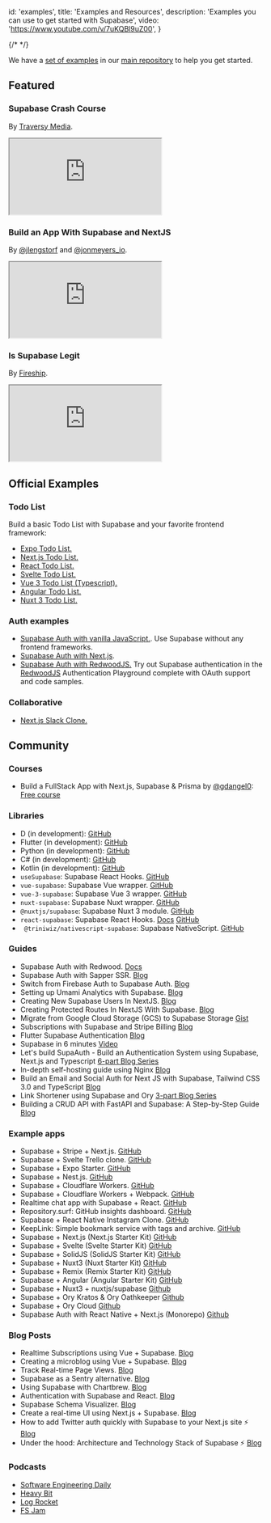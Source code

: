 
  id: 'examples',
  title: 'Examples and Resources',
  description: 'Examples you can use to get started with Supabase',
  video: 'https://www.youtube.com/v/7uKQBl9uZ00',
}

{/* <!-- This page is outdated and should not be added to the sidebar until it has been reworked --> */}

We have a [set of examples](https://github.com/supabase/supabase/tree/master/examples) in our [main repository](https://github.com/supabase/supabase) to help you get started.

## Featured

### Supabase Crash Course

By [Traversy Media](https://www.youtube.com/watch?v=7uKQBl9uZ00).

<div className="video-container">
  <iframe
    src="https://www.youtube-nocookie.com/embed/7uKQBl9uZ00"
    frameBorder="1"
    allow="accelerometer; autoplay; clipboard-write; encrypted-media; gyroscope; picture-in-picture"
    allowFullScreen
  ></iframe>
</div>

### Build an App With Supabase and NextJS

By [@jlengstorf](https://twitter.com/jlengstorf) and [@jonmeyers_io](https://twitter.com/jonmeyers_io).

<div className="video-container">
  <iframe
    src="https://www.youtube-nocookie.com/embed/8vqY1KT4TLU"
    frameBorder="1"
    allow="accelerometer; autoplay; clipboard-write; encrypted-media; gyroscope; picture-in-picture"
    allowFullScreen
  ></iframe>
</div>

### Is Supabase Legit

By [Fireship](https://www.youtube.com/watch?v=WiwfiVdfRIc).

<div className="video-container">
  <iframe
    src="https://www.youtube-nocookie.com/embed/WiwfiVdfRIc"
    frameBorder="1"
    allow="accelerometer; autoplay; clipboard-write; encrypted-media; gyroscope; picture-in-picture"
    allowFullScreen
  ></iframe>
</div>

## Official Examples

### Todo List

Build a basic Todo List with Supabase and your favorite frontend framework:

- [Expo Todo List.](https://github.com/supabase/examples/tree/main/supabase-js-v1/todo-list/expo-todo-list)
- [Next.js Todo List.](https://github.com/supabase/examples/tree/main/supabase-js-v1/todo-list/nextjs-todo-list)
- [React Todo List.](https://github.com/supabase/examples/tree/main/supabase-js-v1/todo-list/react-todo-list)
- [Svelte Todo List.](https://github.com/supabase/supabase/tree/master/examples/todo-list/sveltejs-todo-list)
- [Vue 3 Todo List (Typescript).](https://github.com/supabase/examples/tree/main/supabase-js-v1/todo-list/vue3-ts-todo-list)
- [Angular Todo List.](https://github.com/supabase/examples/tree/main/supabase-js-v1/todo-list/angular-todo-list)
- [Nuxt 3 Todo List.](https://github.com/nuxt-community/supabase-module/tree/main/demo)

### Auth examples

- [Supabase Auth with vanilla JavaScript.](https://github.com/supabase/examples/tree/main/supabase-js-v1/auth/javascript-auth). Use Supabase without any frontend frameworks.
- [Supabase Auth with Next.js](https://github.com/supabase/supabase/tree/master/examples/user-management/nextjs-ts-user-management).
- [Supabase Auth with RedwoodJS.](https://redwood-playground-auth.netlify.app/supabase) Try out Supabase authentication in the [RedwoodJS](https://redwoodjs.com) Authentication Playground complete with OAuth support and code samples.

### Collaborative

- [Next.js Slack Clone.](https://github.com/supabase/examples/tree/main/supabase-js-v1/slack-clone/nextjs-slack-clone)

## Community

### Courses

- Build a FullStack App with Next.js, Supabase & Prisma by [@gdangel0](https://twitter.com/gdangel0): [Free course](https://themodern.dev/courses/build-a-fullstack-app-with-nextjs-supabase-and-prisma-322389284337222224)

### Libraries

- D (in development): [GitHub](https://github.com/csharpdf/dupabase)
- Flutter (in development): [GitHub](https://github.com/supabase/supabase-flutter)
- Python (in development): [GitHub](https://github.com/supabase/supabase-py)
- C# (in development): [GitHub](https://github.com/supabase/supabase-csharp)
- Kotlin (in development): [GitHub](https://github.com/supabase-community/postgrest-kt)
- `useSupabase`: Supabase React Hooks. [GitHub](https://github.com/gbibeaul/use-supabase)
- `vue-supabase`: Supabase Vue wrapper. [GitHub](https://github.com/supabase/vue-supabase)
- `vue-3-supabase`: Supabase Vue 3 wrapper. [GitHub](https://github.com/DidoMarchet/vue-3-supabase)
- `nuxt-supabase`: Supabase Nuxt wrapper. [GitHub](https://github.com/supabase/nuxt-supabase)
- `@nuxtjs/supabase`: Supabase Nuxt 3 module. [GitHub](https://github.com/nuxt-community/supabase-module)
- `react-supabase`: Supabase React Hooks. [Docs](https://react-supabase.vercel.app) [GitHub](https://github.com/tmm/react-supabase)
- ` @triniwiz/nativescript-supabase`: Supabase NativeScript. [GitHub](https://github.com/triniwiz/nativescript-plugins/tree/master/packages/nativescript-supabase)

### Guides

- Supabase Auth with Redwood. [Docs](https://redwoodjs.com/tutorial/authentication)
- Supabase Auth with Sapper SSR. [Blog](https://dev.to/jakobbouchard/how-to-setup-supabase-auth-with-sapper-ssr-13od)
- Switch from Firebase Auth to Supabase Auth. [Blog](https://msyyn.medium.com/switch-from-firebase-auth-to-supabase-auth-the-open-source-firebase-alternative-509746952b1b)
- Setting up Umami Analytics with Supabase. [Blog](https://dev.to/jakobbouchard/setting-up-umami-with-vercel-and-supabase-3a73)
- Creating New Supabase Users In NextJS. [Blog](https://www.aboutmonica.com/blog/creating-new-supabase-users-in-next-js)
- Creating Protected Routes In NextJS With Supabase. [Blog](https://www.aboutmonica.com/blog/creating-protected-routes-in-next-js-with-supabase)
- Migrate from Google Cloud Storage (GCS) to Supabase Storage [Gist](https://gist.github.com/danalloway/86f79efd5ca336ff7364554ac3104014)
- Subscriptions with Supabase and Stripe Billing [Blog](https://www.sandromaglione.com/2021/04/29/supabase-auth-create-stripe-customer-subscription-supabase-stripe-billing-part-1/)
- Flutter Supabase Authentication [Blog](https://www.sandromaglione.com/2021/04/24/flutter-supabase-authentication/)
- Supabase in 6 minutes [Video](https://www.youtube.com/watch?v=c8DNV9yl0mg)
- Let's build SupaAuth - Build an Authentication System using Supabase, Next.js and Typescript [6-part Blog Series](https://aalam.in/blog/supabase-auth-intro-setup-next)
- In-depth self-hosting guide using Nginx [Blog](https://dev.to/chronsyn/self-hosting-with-supabase-1aii)
- Build an Email and Social Auth for Next JS with Supabase, Tailwind CSS 3.0 and TypeScript [Blog](https://creativedesignsguru.com/next-js-supabase-auth/)
- Link Shortener using Supabase and Ory [3-part Blog Series](https://www.ory.sh/tutorial-url-shortener-supabase-ory-integration-backend/)
- Building a CRUD API with FastAPI and Supabase: A Step-by-Step Guide [Blog](https://blog.theinfosecguy.xyz/building-a-crud-api-with-fastapi-and-supabase-a-step-by-step-guide)

### Example apps

- Supabase + Stripe + Next.js. [GitHub](https://github.com/vercel/nextjs-subscription-payments)
- Supabase + Svelte Trello clone. [GitHub](https://github.com/joshnuss/supabase-kanban)
- Supabase + Expo Starter. [GitHub](https://github.com/codingki/react-native-expo-template/tree/master/template-typescript-bottom-tabs-supabase-auth-flow)
- Supabase + Nest.js. [GitHub](https://github.com/hiro1107/nestjs-supabase-auth)
- Supabase + Cloudflare Workers. [GitHub](https://github.com/supabase/examples/tree/main/supabase-js-v1/with-cloudflare-workers)
- Supabase + Cloudflare Workers + Webpack. [GitHub](https://github.com/signalnerve/supabase-workers-proxy)
- Realtime chat app with Supabase + React. [GitHub](https://github.com/shwosner/realtime-chat-supabase-react)
- Repository.surf: GitHub insights dashboard. [GitHub](https://github.com/supabase/repository.surf)
- Supabase + React Native Instagram Clone. [GitHub](https://github.com/NiketanG/instaclone)
- KeepLink: Simple bookmark service with tags and archive. [GitHub](https://github.com/fengkx/keeplink)
- Supabase + Next.js (Next.js Starter Kit) [GitHub](https://github.com/one-aalam/next-starter-kit/tree/auth-supabase)
- Supabase + Svelte (Svelte Starter Kit) [GitHub](https://github.com/one-aalam/svelte-starter-kit)
- Supabase + SolidJS (SolidJS Starter Kit) [GitHub](https://github.com/one-aalam/solid-starter-kit)
- Supabase + Nuxt3 (Nuxt Starter Kit) [GitHub](https://github.com/one-aalam/nuxt-starter-kit)
- Supabase + Remix (Remix Starter Kit) [GitHub](https://github.com/one-aalam/remix-starter-kit)
- Supabase + Angular (Angular Starter Kit) [GitHub](https://github.com/one-aalam/ng-starter-kit)
- Supabase + Nuxt3 + nuxtjs/supabase [Github](https://github.com/nuxt-community/supabase-module/tree/main/demo)
- Supabase + Ory Kratos & Ory Oathkeeper [Github](https://github.com/ory/examples/tree/master/kratos-keto-oathkeeper-supabase)
- Supabase + Ory Cloud [Github](https://github.com/ory/examples/tree/master/supabase-ory-cloud)
- Supabase Auth with React Native + Next.js (Monorepo) [Github](https://github.com/mateoguzmana/react-native-next-supabase-auth-monorepo)

### Blog Posts

- Realtime Subscriptions using Vue + Supabase. [Blog](https://dev.to/ftonato/realtime-subscriptions-using-vue-supabase-1e11)
- Creating a microblog using Vue + Supabase. [Blog](https://dev.to/ftonato/creating-a-microblog-using-vue-supabase-31p)
- Track Real-time Page Views. [Blog](https://codebycorey.com/blog/page-views-nextjs-supabase)
- Supabase as a Sentry alternative. [Blog](http://kopi.cloud/blog/2021/sentry-supabase/)
- Using Supabase with Chartbrew. [Blog](https://chartbrew.com/blog/how-to-visualize-your-supabase-data-with-chartbrew/)
- Authentication with Supabase and React. [Blog](https://hyperfoo.io/posts/supabase-authentication-react)
- Supabase Schema Visualizer. [Blog](https://dev.to/zernonia/supabase-schema-visualizer-no-installation-login-49kg)
- Create a real-time UI using Next.js + Supabase. [Blog](https://pablopunk.com/posts/how-to-create-a-real-time-ui-with-nextjs-and-supabase)
- How to add Twitter auth quickly with Supabase to your Next.js site ⚡ [Blog](https://blog.avneesh.tech/how-to-add-twitter-auth-quickly-with-supabase-to-your-nextjs-site)
- Under the hood: Architecture and Technology Stack of Supabase ⚡ [Blog](https://www.workingsoftware.dev/tech-stack-and-architecture-of-supabase/)

### Podcasts

- [Software Engineering Daily](https://softwareengineeringdaily.com/2020/10/15/supabase-open-source-firebase-with-paul-copplestone/)
- [Heavy Bit](https://www.heavybit.com/library/podcasts/jamstack-radio/ep-71-open-source-firebase-alternative-with-paul-copplestone-of-supabase/)
- [Log Rocket](https://podrocket.logrocket.com/9)
- [FS Jam](https://fsjam.org/episodes/episode-33-supabase-with-paul-copplestone)


